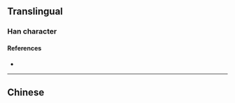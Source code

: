 {{character info}}
==Translingual==

===Han character===
{{Han char|rn=86|rad=火|as=11|sn=15|four=|canj=FITF|ids=⿰火庶}}

====References====
* {{Han ref|kx=0680.390|dkj=19350|dj=1092.150|hdz=32229.120|uh=71AB|ud=29099}}

----

==Chinese==
{{zh-see|炙|v}}